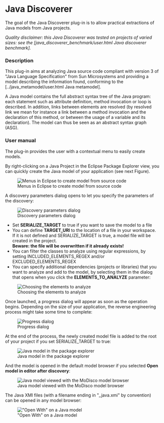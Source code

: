 = Java Discoverer  =

The goal of the Java Discoverer plug-in is to allow practical extractions of Java models from Java projects. 

''Quality disclaimer: this Java Discoverer was tested on projects of varied sizes: see the [java_discoverer_benchmark/user.html Java discoverer benchmark].''

=== Description  ===

This plug-in aims at analyzing Java source code compliant with version 3 of "Java Language Specification" from Sun Microsystems and providing a model describing the information found, conforming to the [../java_metamodel/user.html Java metamodel]. 

A Java model contains the full abstract syntax tree of the Java program: each statement such as attribute definition, method invocation or loop is described. In addition, links between elements are resolved (by resolved link we mean for instance a link between a method invocation and the declaration of this method, or between the usage of a variable and its declaration). The model can thus be seen as an abstract syntax graph (ASG). 

=== User manual  ===

The plug-in provides the user with a contextual menu to easily create models. 

By right-clicking on a Java Project in the Eclipse Package Explorer view, you can quickly create the Java model of your application (see next Figure). 

[[Image:../../img/MoDisco_DiscoverJavaProject_Menu.png|frame|center|Menus in Eclipse to create model from source code]] 

A discovery parameters dialog opens to let you specify the parameters of the discovery:

[[Image:../../img/MoDisco_Launching_discovery_org.eclipse.modisco.java.discoverer.javaProject.png|frame|center|Discovery parameters dialog]]

* Set '''SERIALIZE_TARGET''' to true if you want to save the model to a file
* You can define '''TARGET_URI''' to the location of a file in your workspace. If it is not defined and SERIALIZE_TARGET is true, a model file will be created in the project.<br>'''Beware: the file will be overwritten if it already exists!'''
* You can filter the classes to analyze using regular expressions, by setting INCLUDED_ELEMENTS_REGEX and/or EXCLUDED_ELEMENTS_REGEX
* You can specify additional dependencies (projects or libraries) that you want to analyze and add to the model, by selecting them in the dialog that opens when you click the '''ELEMENTS_TO_ANALYZE''' parameter:

[[Image:../../img/MoDisco_JavaDiscoverer_ElementsToAnalyze_Dialog.png|frame|center|Choosing the elements to analyze]]

Once launched, a progress dialog will appear as soon as the operation begins. Depending on the size of your application, the reverse engineering process might take some time to complete:

[[Image:../../img/MoDisco_JavaDiscoverer_ProgressDialog.png|frame|center|Progress dialog]]

At the end of the process, the newly created model file is added to the root of your project if you set SERIALIZE_TARGET to true:

[[Image:../../img/MoDisco_Java_Test4javaXMI.png|frame|center|Java model in the package explorer]] 

And the model is opened in the default model browser if you selected '''Open model in editor after discovery''':

[[Image:../../img/MoDisco_Test4JavaXMI_ModelBrowser.png|frame|center|Java model viewed with the MoDisco model browser]] 

The Java XMI files (with a filename ending in "_java.xmi" by convention) can be opened in any model browser:

[[Image:../../img/MoDisco_Test4JavaXMI_OpenWithMenu.png|frame|center|"Open With" on a Java model]]
